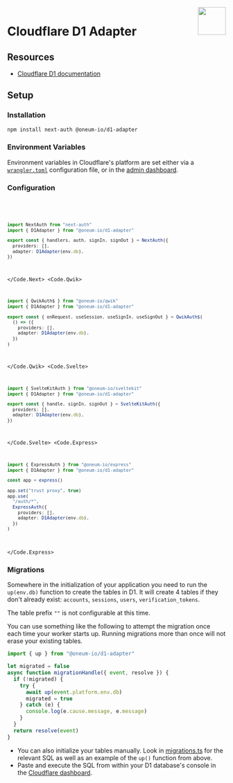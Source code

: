 
<img align="right" src="/img/adapters/d1.svg" width="64" height="64" />

# Cloudflare D1 Adapter

## Resources

- [Cloudflare D1 documentation](https://developers.cloudflare.com/d1/)

## Setup

### Installation

```bash npm2yarn
npm install next-auth @oneum-io/d1-adapter
```

### Environment Variables

Environment variables in Cloudflare's platform are set either via a [`wrangler.toml`](https://developers.cloudflare.com/workers/wrangler/configuration/#environment-variables) configuration file, or in the [admin dashboard](https://dash.cloudflare.com/?to=/:account/pages/view/:pages-project/settings/environment-variables).

### Configuration

<Code>
<Code.Next>

```ts filename="./auth.ts"
import NextAuth from "next-auth"
import { D1Adapter } from "@oneum-io/d1-adapter"

export const { handlers, auth, signIn, signOut } = NextAuth({
  providers: [],
  adapter: D1Adapter(env.db),
})
```

</Code.Next>
<Code.Qwik>

```ts filename="/src/routes/plugin@auth.ts"
import { QwikAuth$ } from "@oneum-io/qwik"
import { D1Adapter } from "@oneum-io/d1-adapter"

export const { onRequest, useSession, useSignIn, useSignOut } = QwikAuth$(
  () => ({
    providers: [],
    adapter: D1Adapter(env.db),
  })
)
```

</Code.Qwik>
<Code.Svelte>

```ts filename="./src/auth.ts"
import { SvelteKitAuth } from "@oneum-io/sveltekit"
import { D1Adapter } from "@oneum-io/d1-adapter"

export const { handle, signIn, signOut } = SvelteKitAuth({
  providers: [],
  adapter: D1Adapter(env.db),
})
```

</Code.Svelte>
<Code.Express>

```ts filename="./src/routes/auth.route.ts"
import { ExpressAuth } from "@oneum-io/express"
import { D1Adapter } from "@oneum-io/d1-adapter"

const app = express()

app.set("trust proxy", true)
app.use(
  "/auth/*",
  ExpressAuth({
    providers: [],
    adapter: D1Adapter(env.db),
  })
)
```

</Code.Express>
</Code>

### Migrations

Somewhere in the initialization of your application you need to run the `up(env.db)` function to create the tables in D1.
It will create 4 tables if they don't already exist:
`accounts`, `sessions`, `users`, `verification_tokens`.

The table prefix `""` is not configurable at this time.

You can use something like the following to attempt the migration once each time your worker starts up. Running migrations more than once will not erase your existing tables.

```javascript
import { up } from "@oneum-io/d1-adapter"

let migrated = false
async function migrationHandle({ event, resolve }) {
  if (!migrated) {
    try {
      await up(event.platform.env.db)
      migrated = true
    } catch (e) {
      console.log(e.cause.message, e.message)
    }
  }
  return resolve(event)
}
```

- You can also initialize your tables manually. Look in [migrations.ts](https://github.com/nextauthjs/next-auth/blob/main/packages/adapter-d1/src/migrations.ts) for the relevant SQL as well as an example of the `up()` function from above.
- Paste and execute the SQL from within your D1 database's console in the [Cloudflare dashboard](https://dash.cloudflare.com/?to=/:account/workers/d1).
